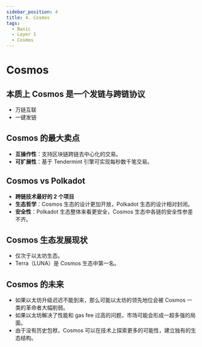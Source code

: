 ```yaml
---
sidebar_position: 4
title: 4. Cosmos
tags:
  - Basic
  - Layer 1
  - Cosmos
---
```


# Cosmos

## 本质上 Cosmos 是一个发链与跨链协议

- 万链互联
- 一键发链

## Cosmos 的最大卖点

- **互操作性**：支持区块链跨链去中心化的交易。
- **可扩展性**：基于 Tendermint 引擎可实现每秒数千笔交易。

## Cosmos vs Polkadot

- **跨链技术最好的 2 个项目**
- **生态哲学**：Cosmos 生态的设计更加开放，Polkadot 生态的设计相对封闭。
- **安全性**：Polkadot 生态整体来看更安全，Cosmos 生态中各链的安全性参差不齐。

## Cosmos 生态发展现状

- 仅次于以太坊生态。
- Terra（LUNA）是 Cosmos 生态中第一名。

## Cosmos 的未来

- 如果以太坊升级迟迟不能到来，那么可能以太坊的领先地位会被 Cosmos 一类的革命者大幅削弱。
- 如果以太坊解决了性能和 gas fee 过高的问题，市场可能会形成一超多强的局面。
- 由于没有历史包袱，Cosmos 可以在技术上探索更多的可能性，建立独有的生态结构。
